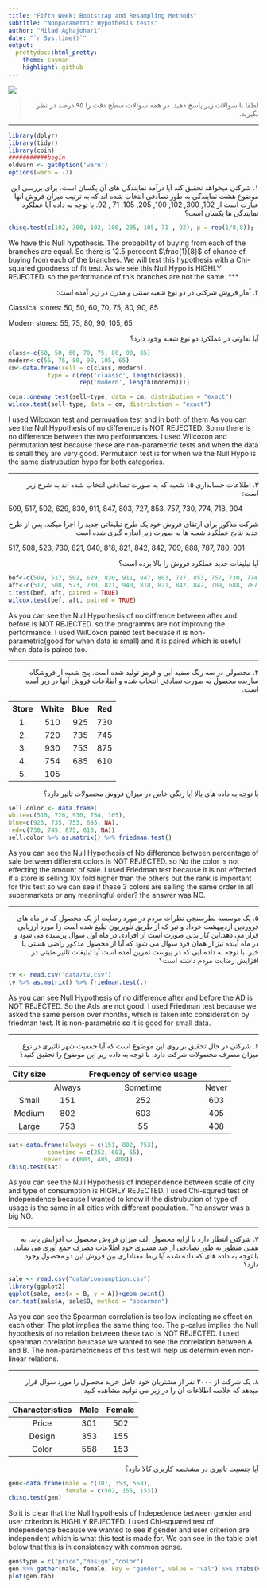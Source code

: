 ```yaml
---
title: "Fifth Week: Bootstrap and Resampling Methods"
subtitle: "Nonparametric Hypothesis tests"
author: "Milad Aghajohari"
date: "`r Sys.time()`"
output:
  prettydoc::html_pretty:
    theme: cayman
    highlight: github
---
```


<div align="center">
<img  src="images/NonparametricStatistics_iStock.jpg"  align = 'center'>
</div>

> <p dir="RTL"> 
لطفا با سوالات زیر پاسخ دهید.
در همه سوالات سطح دقت را ۹۵ درصد در نظر بگیرید.
</p>

***
```r
library(dplyr)
library(tidyr)
library(coin)
###########begin
oldwarn <- getOption('warn')
options(warn = -1)
```
<p dir="RTL">
۱. شرکتی میخواهد تحقیق کند آیا درآمد نمایندگی های آن یکسان است. برای بررسی این موضوع هشت نمایندگی
به طور تصادفی انتخاب شده اند که به ترتیب میزان فروش آنها عبارت است از 
102, 300, 102, 100, 205, 105, 71 , 92.
با توجه به داده آیا عملکرد نمایندگی ها یکسان است؟
</p>
```r
chisq.test(c(102, 300, 102, 100, 205, 105, 71 , 92), p = rep(1/8,8));
```
We have this Null hypothesis. The probability of buying from each of the branches are equal. So there is 12.5 perecent $\frac{1}{8}$ of chance of buying from each of the branches. We will test this hypothesis with a Chi-squared goodness of fit test. As we see this Null Hypo is HIGHLY REJECTED. so the performance of this branches are not the same.
***

<p dir="RTL">
۲. آمار فروش شرکتی در دو نوع شعبه سنتی و مدرن در زیر آمده است:
</p>

Classical stores: 50, 50, 60, 70, 75, 80, 90, 85

Modern stores: 55, 75, 80, 90, 105, 65

<p dir="RTL">
آیا تفاوتی در عملکرد دو نوع شعبه وجود دارد؟
</p>

```r
class<-c(50, 50, 60, 70, 75, 80, 90, 85)
modern<-c(55, 75, 80, 90, 105, 65)
cm<-data.frame(sell = c(class, modern), 
           type = c(rep('claasic', length(class)),
                    rep('modern', length(modern))))

coin::oneway_test(sell~type, data = cm, distribution = "exact")
wilcox.test(sell~type, data = cm, distribution = "exact")
```

I used Wilcoxon test and permuation test and in both of them As you can see the Null Hypothesis of no difference is NOT REJECTED. So no there is no difference between the two performances. I used Wilcoxon and permutation test because these are non-parametric tests and when the data is small they are very good. Permutaion test is for when we the Null Hypo is the same distrubution hypo for both categories.

***

<p dir="RTL">
۳. اطلاعات حسابداری ۱۵ شعبه که به صورت تصادفی انتخاب شده اند به شرح زیر است:
</p>

509, 517, 502, 629, 830, 911, 847, 803, 727, 853, 757, 730, 774, 718, 904

<p dir="RTL">
شرکت مذکور برای ارتقای فروش خود یک طرح تبلیغاتی جدید را اجرا میکند. پس از طرح جدید نتایج عملکرد شعبه ها  به صورت زیر 
اندازه گیری شده است
</p>

517, 508, 523, 730, 821, 940, 818, 821, 842, 842, 709, 688, 787, 780, 901

<p dir="RTL">
آیا تبلیغات جدید عملکرد فروش را بالا برده است؟
</p>

```r
bef<-c(509, 517, 502, 629, 830, 911, 847, 803, 727, 853, 757, 730, 774, 718, 904)
aft<-c(517, 508, 523, 730, 821, 940, 818, 821, 842, 842, 709, 688, 787, 780, 901)
t.test(bef, aft, paired = TRUE)
wilcox.test(bef, aft, paired = TRUE)
```

As you can see the Null Hypothesis of no diffrence between after and before is NOT REJECTED. so the programms are not improvng the performance.
I used WilCoxon paired test becuase it is non-parametric(good for when data is small) and it is paired which is useful when data is paired too.

***

<p dir="RTL">
۴. محصولی در سه رنگ سفید آبی و قرمز تولید شده است.
پنج شعبه ار فروشگاه سازنده محصول به صورت تصادفی انتخاب شده و اطلاعات فروش آنها در زیر آمده است.
</p>

| Store | White | Blue | Red |
| :----: | :----: | :----: | :----: |
| 1. |	510 |	925 |	730 |
| 2. | 720 | 735 | 745 |
| 3. |	930 |	753 |	875 |
| 4. |	754 |	685 |	610 |
| 5. |	105	|  |  |

<p dir="RTL">
با توجه به داده های بالا آیا رنگی خاص در میزان فروش محصولات تاثیر دارد؟
</p>
```r
sell.color <- data.frame(
white=c(510, 720, 930, 754, 105),
blue=c(925, 735, 753, 685, NA),
red=c(730, 745, 875, 610, NA))
sell.color %>% as.matrix() %>% friedman.test()
```

As you can see the Null Hypothesis of No difference between percentage of sale between different colors is NOT REJECTED. so No the color is not effecting the amount of sale.
I used Friedman test because it is not effected if a store is selling 10x fold higher than the others but the rank is important for this test so we can see if these 3 colors are selling the same order in all supermarkets or any meaningful order? the answer was NO.

***

<p dir="RTL">
۵. یک موسسه نظرسنجی نظرات مردم در مورد رضایت از یک محصول که در ماه های فروردین اردیبهشت خرداد و تیر که از طریق تلویزیون 
تبلیغ شده است را مورد ارزیابی قرار می دهد.این کار بدین صورت است از افرادی در ماه اول سوال پرسیده می شود و در ماه آینده نیز از همان فرد سوال می شود که آیا از محصول مذکور راضی هستی یا خیر.
با توجه به داده ایی که در پیوست تمرین آمده است آیا تبلیغات تاثیر مثبتی در افزایش رضایت مردم داشته است؟
</p>
```r
tv <- read.csv("data/tv.csv")
tv %>% as.matrix() %>% friedman.test(.)
```

As you can see Null Hypothesis of no difference after and before the AD is NOT REJECTED. So the Ads are not good.
I used Friedman test because we asked the same person over months, which is taken into consideration by friedman test. It is non-parametric so it is good for small data.

***

<p dir="RTL"> 
۶. شرکتی در حال تحقیق بر روی این موضوع است که آیا جمعیت شهر تاثیری در نوع میزان مصرف محصولات شرکت دارد.
با توجه به داده زیر این موضوع را تحقیق کنید؟
</p>


| City size |	| Frequency of service usage | |
| :---: |  :---:  | :---: | :---: | 
| | Always	| Sometime | Never |
| Small	| 151	| 252	| 603 |
| Medium	| 802	| 603	| 405 |
| Large	| 753	| 55	| 408 |

```r
sat<-data.frame(always = c(151, 802, 753),
           sometime = c(252, 603, 55),
          never = c(603, 405, 408))
chisq.test(sat)
```

As you can see the Null Hypothesis of Independence between scale of city and type of consumption is HIGHLY REJECTED.
I used Chi-squred test of Independence because I wanted to know if the distrubution of type of usage is the same in all cities with different population. The answer was a big NO.

***

<p dir="RTL"> 
۷. شرکتی انتظار دارد با ارایه محصول الف میزان فروش محصول ب افزایش یابد.
به همین منظور به طور تصادفی از صد مشتری خود اطلاعات مصرف جمع آوری می نماید.
با توجه به داده های که داده شده آیا ربط معناداری بین فروش این دو محصول وجود دارد؟
</p>
```r
sale <- read.csv("data/consumption.csv")
library(ggplot2)
ggplot(sale, aes(x = B, y = A))+geom_point()
cor.test(sale$A, sale$B, method = "spearman")
```

As you can see the Spearman correlation is too low indicating no effect on each other. The plot implies the same thing too. The p-calue implies the Null hypothesis of no relation between these two is NOT REJECTED.
I used spearman corelation beucase we wanted to see the correlation between A and B. The non-parametricness of this test will help us determin even non-linear relations. 

***


<p dir="RTL"> 
۸. یک شرکت از ۲۰۰۰ نفر از مشتریان خود عامل خرید محصول را مورد سوال قرار میدهد 
که خلاصه اطلاعات آن را در زیر می توانید مشاهده کنید
</p>

| Characteristics	| Male	| Female |
| :---: |  :---:  | :---: |
| Price	| 301	| 502 |
| Design	| 353	| 155 |
| Color	| 558	| 153 |

<p dir="RTL"> 
آیا جنسیت تاثیری در مشخصه کاربری کالا دارد؟
</p>
```r
gen<-data.frame(male = c(301, 353, 558),
                female = c(502, 155, 153))
chisq.test(gen)
```

So it is clear that the Null hypothesis of Indepedence between gender and user criterion is HIGHLY REJECTED.
I used Chi-squared test of Independence because we wanted to see if gender and user criterion are independent which is what this test is made for. We can see in the table plot below that this is in consistency with common sense.

```r
gen$type = c("price","design","color")
gen %>% gather(male, female, key = "gender", value = "val") %>% xtabs(val~gender+type, .) -> gen.tab
plot(gen.tab)
```



